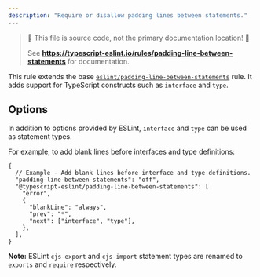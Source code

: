 ```yaml
---
description: "Require or disallow padding lines between statements."
---
```



> 🛑 This file is source code, not the primary documentation location! 🛑
>
> See **https://typescript-eslint.io/rules/padding-line-between-statements** for documentation.

This rule extends the base [`eslint/padding-line-between-statements`](https://eslint.org/docs/rules/padding-line-between-statements) rule.
It adds support for TypeScript constructs such as `interface` and `type`.

## Options

In addition to options provided by ESLint, `interface` and `type` can be used as statement types.

For example, to add blank lines before interfaces and type definitions:

```jsonc
{
  // Example - Add blank lines before interface and type definitions.
  "padding-line-between-statements": "off",
  "@typescript-eslint/padding-line-between-statements": [
    "error",
    {
      "blankLine": "always",
      "prev": "*",
      "next": ["interface", "type"],
    },
  ],
}
```

**Note:** ESLint `cjs-export` and `cjs-import` statement types are renamed to `exports` and `require` respectively.
